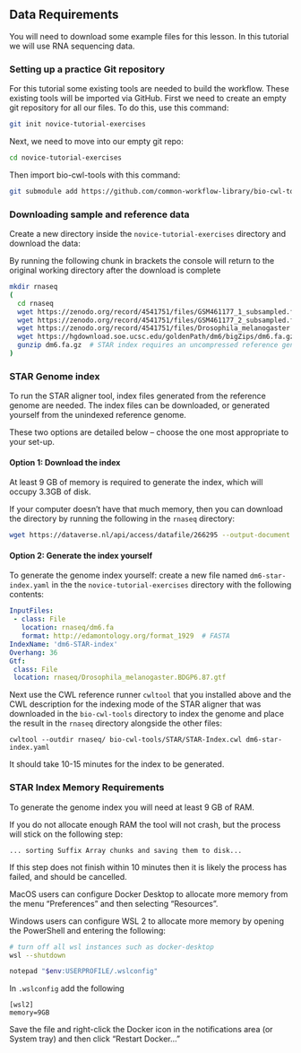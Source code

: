 ## Data Requirements

You will need to download some example files for this lesson. In this tutorial we will use RNA sequencing data.

### Setting up a practice Git repository

For this tutorial some existing tools are needed to build the workflow. These existing tools will be imported via GitHub.
First we need to create an empty git repository for all our files. To do this, use this command:

```bash
git init novice-tutorial-exercises
```

Next, we need to move into our empty git repo:

```bash
cd novice-tutorial-exercises
```

Then import bio-cwl-tools with this command:

```bash
git submodule add https://github.com/common-workflow-library/bio-cwl-tools.git
```

### Downloading sample and reference data
Create a new directory inside the `novice-tutorial-exercises` directory and download the data:

:::::::::::::::: callout

By running the following chunk in brackets the console will return to the
original working directory after the download is complete

::::::::::::::::

```bash
mkdir rnaseq
(
  cd rnaseq
  wget https://zenodo.org/record/4541751/files/GSM461177_1_subsampled.fastqsanger
  wget https://zenodo.org/record/4541751/files/GSM461177_2_subsampled.fastqsanger
  wget https://zenodo.org/record/4541751/files/Drosophila_melanogaster.BDGP6.87.gtf
  wget https://hgdownload.soe.ucsc.edu/goldenPath/dm6/bigZips/dm6.fa.gz
  gunzip dm6.fa.gz  # STAR index requires an uncompressed reference genome
)
```

### STAR Genome index

To run the STAR aligner tool, index files generated from the reference genome are needed.
The index files can be downloaded, or generated yourself from the unindexed reference genome.

These two options are detailed below -- choose the one most appropriate to your set-up.

:::::::::::::::::::: spoiler

#### Option 1: Download the index

At least 9 GB of memory is required to generate the index, which will occupy 3.3GB of disk.

If your computer doesn't have that much memory, then you can download the directory
by running the following in the `rnaseq` directory:

```bash
wget https://dataverse.nl/api/access/datafile/266295 --output-document - | tar -C rnaseq -x --xz
```

:::::::::::::::::::::

::::::::::::::::::::: spoiler

#### Option 2: Generate the index yourself

To generate the genome index yourself: create a new file named `dm6-star-index.yaml`
in the the `novice-tutorial-exercises` directory with the following contents:

```yaml
InputFiles:
 - class: File
   location: rnaseq/dm6.fa
   format: http://edamontology.org/format_1929  # FASTA
IndexName: 'dm6-STAR-index'
Overhang: 36
Gtf:
 class: File
 location: rnaseq/Drosophila_melanogaster.BDGP6.87.gtf
```

Next use the CWL reference runner `cwltool` that you installed above and the CWL description
for the indexing mode of the STAR aligner that was downloaded in the `bio-cwl-tools` directory
to index the genome and place the result in the `rnaseq` directory alongside the other files:

```
cwltool --outdir rnaseq/ bio-cwl-tools/STAR/STAR-Index.cwl dm6-star-index.yaml
```

It should take 10-15 minutes for the index to be generated.

::::::::::::::::::::: callout

### STAR Index Memory Requirements
To generate the genome index you will need at least 9 GB of RAM.

If you do not allocate enough RAM the tool will not crash, but the process will stick
on the following step:
```
... sorting Suffix Array chunks and saving them to disk...
```
If this step does not finish within 10 minutes then it is likely the process has failed,
and should be cancelled.

MacOS users can configure  Docker Desktop to allocate more memory
from the menu "Preferences" and then selecting "Resources".

Windows users can configure WSL 2 to allocate more memory by opening the PowerShell
and entering the following:

```bash
# turn off all wsl instances such as docker-desktop
wsl --shutdown

notepad "$env:USERPROFILE/.wslconfig"
```

In `.wslconfig` add the following

```text
[wsl2]
memory=9GB
```

Save the file and right-click the Docker icon in the notifications area (or System tray)
and then click "Restart Docker…"

:::::::::::::::::::::

:::::::::::::::::::::
